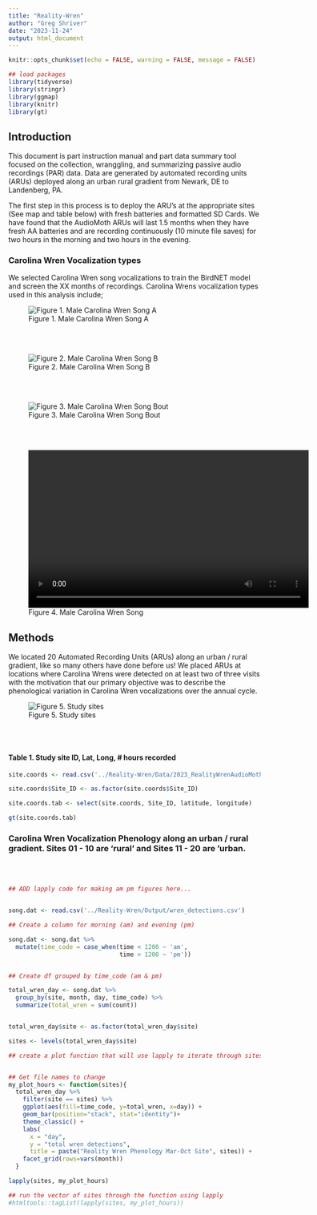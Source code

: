 ```yaml
---
title: "Reality-Wren"
author: "Greg Shriver"
date: "2023-11-24"
output: html_document
---
```


```r
knitr::opts_chunk$set(echo = FALSE, warning = FALSE, message = FALSE)
```



```r
## load packages
library(tidyverse)
library(stringr)
library(ggmap)
library(knitr)
library(gt)

```



## Introduction

This document is part instruction manual and part data summary tool focused on the collection, wranggling, and summarizing passive audio recordings (PAR) data.  Data are generated by automated recording units (ARUs) deployed along an urban rural gradient from Newark, DE to Landenberg, PA.

The first step in this process is to deploy the ARU's at the appropriate sites (See map and table below) with fresh batteries and formatted SD Cards.  We have found that the AudioMoth ARUs will last 1.5 months when they have fresh AA batteries and are recording continuously (10 minute file saves) for two hours in the morning and two hours in the evening.


### Carolina Wren Vocalization types

We selected Carolina Wren song vocalizations to train the BirdNET model and screen the XX months of recordings. Carolina Wrens vocalization types used in this analysis include;


![Figure 1. Male Carolina Wren Song A](../Reality-Wren/Output/songA.png)

</br>
</br>

![Figure 2. Male Carolina Wren Song B](../Reality-Wren/Output/songB.png)


</br>
</br>

![Figure 3. Male Carolina Wren Song Bout](../Reality-Wren/Output/songBout.png)


</br>
</br>

![Figure 4. Male Carolina Wren Song](../Reality-Wren/Output/spectrogram.mp4){width="560" height="315"}


## Methods

We located 20 Automated Recording Units (ARUs) along an urban / rural gradient, like so many others have done before us! We placed ARUs at locations where Carolina Wrens were detected on at least two of three visits with the motivation that our primary objective was to describe the phenological variation in Carolina Wren vocalizations over the annual cycle.  


![Figure 5. Study sites](../Reality-Wren/Output/wren.map.png)

</br>
</br>


#### Table 1. Study site ID, Lat, Long, # hours recorded 

```r
site.coords <- read.csv('../Reality-Wren/Data/2023_RealityWrenAudioMothDeployment.csv')

site.coords$Site_ID <- as.factor(site.coords$Site_ID)

site.coords.tab <- select(site.coords, Site_ID, latitude, longitude) 

gt(site.coords.tab)
```





### Carolina Wren Vocalization Phenology along an urban / rural gradient.  Sites 01 - 10 are 'rural' and Sites 11 - 20 are 'urban.

</br>
</br>


```r

## ADD lapply code for making am pm figures here...


song.dat <- read.csv('../Reality-Wren/Output/wren_detections.csv')

## Create a column for morning (am) and evening (pm)

song.dat <- song.dat %>%
  mutate(time_code = case_when(time < 1200 ~ 'am',
                               time > 1200 ~ 'pm'))


## Create df grouped by time_code (am & pm)

total_wren_day <- song.dat %>% 
  group_by(site, month, day, time_code) %>%
  summarize(total_wren = sum(count))


total_wren_day$site <- as.factor(total_wren_day$site)

sites <- levels(total_wren_day$site)

## create a plot function that will use lapply to iterate through sites making a figure for each site (like above but this time with stacked bars showing songs in am and pm)


## Get file names to change
my_plot_hours <- function(sites){
  total_wren_day %>%
    filter(site == sites) %>%
    ggplot(aes(fill=time_code, y=total_wren, x=day)) + 
    geom_bar(position="stack", stat="identity")+
    theme_classic() +
    labs(
      x = "day",
      y = "total wren detections",
      title = paste("Reality Wren Phenology Mar-Oct Site", sites)) +
    facet_grid(rows=vars(month))
  }

lapply(sites, my_plot_hours)

## run the vector of sites through the function using lapply
#htmltools::tagList(lapply(sites, my_plot_hours))


```



